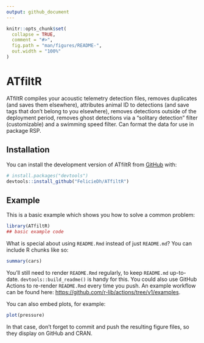 ```yaml
---
output: github_document
---
```


<!-- README.md is generated from README.Rmd. Please edit that file -->

```r
knitr::opts_chunk$set(
  collapse = TRUE,
  comment = "#>",
  fig.path = "man/figures/README-",
  out.width = "100%"
)
```

# ATfiltR

<!-- badges: start -->
<!-- badges: end -->

ATfiltR compiles your acoustic telemetry detection files, removes duplicates (and saves them elsewhere), 
    attributes animal ID to detections (and save tags that don't belong to you elsewhere),
    removes detections outside of the deployment period, removes ghost detections via a 
    "solitary detection" filter (customizable) and a swimming speed filter. 
    Can format the data for use in package RSP.

## Installation

You can install the development version of ATfiltR from [GitHub](https://github.com/) with:

``` r
# install.packages("devtools")
devtools::install_github("FelicieDh/ATfiltR")
```

## Example

This is a basic example which shows you how to solve a common problem:

```r
library(ATfiltR)
## basic example code
```

What is special about using `README.Rmd` instead of just `README.md`? You can include R chunks like so:

```r
summary(cars)
```

You'll still need to render `README.Rmd` regularly, to keep `README.md` up-to-date. `devtools::build_readme()` is handy for this. You could also use GitHub Actions to re-render `README.Rmd` every time you push. An example workflow can be found here: <https://github.com/r-lib/actions/tree/v1/examples>.

You can also embed plots, for example:

```r
plot(pressure)
```

In that case, don't forget to commit and push the resulting figure files, so they display on GitHub and CRAN.
